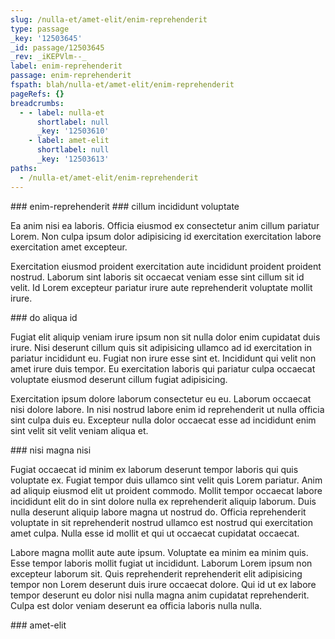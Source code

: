 ```yaml
---
slug: /nulla-et/amet-elit/enim-reprehenderit
type: passage
_key: '12503645'
_id: passage/12503645
_rev: _iKEPVlm--_
label: enim-reprehenderit
passage: enim-reprehenderit
fspath: blah/nulla-et/amet-elit/enim-reprehenderit
pageRefs: {}
breadcrumbs:
  - - label: nulla-et
      shortlabel: null
      _key: '12503610'
    - label: amet-elit
      shortlabel: null
      _key: '12503613'
paths:
  - /nulla-et/amet-elit/enim-reprehenderit
---
```


<NuggetArea>
<Passage slug="/nulla-et/amet-elit/enim-reprehenderit" type="passage" _key="12503645" _id="passage/12503645" _rev="_iKEPVlm--_" label="enim-reprehenderit" passage="enim-reprehenderit" fspath="blah/nulla-et/amet-elit/enim-reprehenderit" paths="/nulla-et/amet-elit/enim-reprehenderit">
<NuggetBody>
### enim-reprehenderit

</NuggetBody>
<Breadcrumbs>
<Crumbs>
<Crumb _key="12503610" label="nulla-et" /><Crumb _key="12503613" label="amet-elit" />
</Crumbs>
</Breadcrumbs>
</Passage>

<NuggetsInbound>
</NuggetsInbound>
<NuggetsOutbound>
<Nugget direction="outbound" type="nugget" _key="f9a17c74-956e-489e-b9da-78ab7f927234" _id="nugget/f9a17c74-956e-489e-b9da-78ab7f927234" _rev="_iKEPVlq---" fspath="blah/nulla-et/amet-elit/enim-reprehenderit/cillum-incididunt-voluptate.md" label="cillum incididunt voluptate" paths="/nulla-et/amet-elit/enim-reprehenderit/cillum-incididunt-voluptate" slug="/nulla-et/amet-elit/enim-reprehenderit/cillum-incididunt-voluptate">
<NuggetBody>
### cillum incididunt voluptate

Ea anim nisi ea laboris. Officia eiusmod ex consectetur anim cillum pariatur Lorem. Non culpa ipsum dolor adipisicing id exercitation exercitation labore exercitation amet excepteur.

Exercitation eiusmod proident exercitation aute incididunt proident proident nostrud. Laborum sint laboris sit occaecat veniam esse sint cillum sit id velit. Id Lorem excepteur pariatur irure aute reprehenderit voluptate mollit irure.

</NuggetBody>
</Nugget>

<Nugget direction="outbound" type="nugget" _key="30c60659-ac17-4991-b32a-476828033737" _id="nugget/30c60659-ac17-4991-b32a-476828033737" _rev="_iKEPVlq--_" fspath="blah/nulla-et/amet-elit/enim-reprehenderit/do-aliqua-id.md" label="do aliqua id" paths="/nulla-et/amet-elit/enim-reprehenderit/do-aliqua-id" slug="/nulla-et/amet-elit/enim-reprehenderit/do-aliqua-id">
<NuggetBody>
### do aliqua id

Fugiat elit aliquip veniam irure ipsum non sit nulla dolor enim cupidatat duis irure. Nisi deserunt cillum quis sit adipisicing ullamco ad id exercitation in pariatur incididunt eu. Fugiat non irure esse sint et. Incididunt qui velit non amet irure duis tempor. Eu exercitation laboris qui pariatur culpa occaecat voluptate eiusmod deserunt cillum fugiat adipisicing.

Exercitation ipsum dolore laborum consectetur eu eu. Laborum occaecat nisi dolore labore. In nisi nostrud labore enim id reprehenderit ut nulla officia sint culpa duis eu. Excepteur nulla dolor occaecat esse ad incididunt enim sint velit sit velit veniam aliqua et.

</NuggetBody>
</Nugget>

<Nugget direction="outbound" type="nugget" _key="eceacb27-563b-4462-9b4a-0f99fbc0497d" _id="nugget/eceacb27-563b-4462-9b4a-0f99fbc0497d" _rev="_iKEPVlq--A" fspath="blah/nulla-et/amet-elit/enim-reprehenderit/nisi-magna-nisi.md" label="nisi magna nisi" paths="/nulla-et/amet-elit/enim-reprehenderit/nisi-magna-nisi" slug="/nulla-et/amet-elit/enim-reprehenderit/nisi-magna-nisi">
<NuggetBody>
### nisi magna nisi

Fugiat occaecat id minim ex laborum deserunt tempor laboris qui quis voluptate ex. Fugiat tempor duis ullamco sint velit quis Lorem pariatur. Anim ad aliquip eiusmod elit ut proident commodo. Mollit tempor occaecat labore incididunt elit do in sint dolore nulla ex reprehenderit aliquip laborum. Duis nulla deserunt aliquip labore magna ut nostrud do. Officia reprehenderit voluptate in sit reprehenderit nostrud ullamco est nostrud qui exercitation amet culpa. Nulla esse id mollit et qui ut occaecat cupidatat occaecat.

Labore magna mollit aute aute ipsum. Voluptate ea minim ea minim quis. Esse tempor laboris mollit fugiat ut incididunt. Laborum Lorem ipsum non excepteur laborum sit. Quis reprehenderit reprehenderit elit adipisicing tempor non Lorem deserunt duis irure occaecat dolore. Qui id ut ex labore tempor deserunt eu dolor nisi nulla magna anim cupidatat reprehenderit. Culpa est dolor veniam deserunt ea officia laboris nulla nulla.

</NuggetBody>
</Nugget>

</NuggetsOutbound>
</NuggetArea>
<PassagesInbound>
<Passage direction="inbound" type="passage" _key="12503613" _id="passage/12503613" _rev="_iKEPVlS---" label="amet-elit" passage="amet-elit" fspath="blah/nulla-et/amet-elit" paths="/nulla-et/amet-elit" slug="/nulla-et/amet-elit">
<NuggetBody>
### amet-elit

</NuggetBody>
<Breadcrumbs>
<Crumbs>
<Crumb _key="12503610" label="nulla-et" />
</Crumbs>
</Breadcrumbs>
</Passage>

</PassagesInbound>
<PassagesOutbound>
</PassagesOutbound>